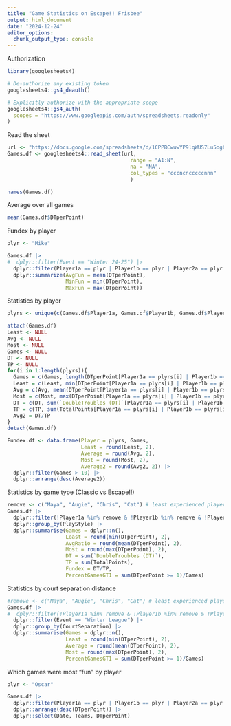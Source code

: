 ```yaml
---
title: "Game Statistics on Escape!! Frisbee"
output: html_document
date: "2024-12-24"
editor_options: 
  chunk_output_type: console
---
```


Authorization
```r
library(googlesheets4)

# De-authorize any existing token
googlesheets4::gs4_deauth()

# Explicitly authorize with the appropriate scope
googlesheets4::gs4_auth(
  scopes = "https://www.googleapis.com/auth/spreadsheets.readonly"
)
```

Read the sheet
```r
url <- "https://docs.google.com/spreadsheets/d/1CPPBCwuwYP9lqWUS7Lu5ogXHtdpX_-i_lzcdtsohbwY/edit#gid=0"
Games.df <- googlesheets4::read_sheet(url,
                                        range = "A1:N",
                                        na = "NA",
                                        col_types = "cccncncccccnnn"
                                        )
```

```r
names(Games.df)
```
Average over all games
```r
mean(Games.df$DTperPoint)
```

Fundex by player
```r
plyr <- "Mike"

Games.df |>
#  dplyr::filter(Event == "Winter 24-25") |>
  dplyr::filter(Player1a == plyr | Player1b == plyr | Player2a == plyr | Player2b == plyr) |>
  dplyr::summarize(AvgFun = mean(DTperPoint),
                   MinFun = min(DTperPoint),
                   MaxFun = max(DTperPoint))
```

Statistics by player
```r
plyrs <- unique(c(Games.df$Player1a, Games.df$Player1b, Games.df$Player2a, Games.df$Player2b))

attach(Games.df)
Least <- NULL
Avg <- NULL
Most <- NULL
Games <- NULL
DT <- NULL
TP <- NULL
for(i in 1:length(plyrs)){
  Games = c(Games, length(DTperPoint[Player1a == plyrs[i] | Player1b == plyrs[i] | Player2a == plyrs[i] | Player2b == plyrs[i]]))
  Least = c(Least, min(DTperPoint[Player1a == plyrs[i] | Player1b == plyrs[i] | Player2a == plyrs[i] | Player2b == plyrs[i]]))
  Avg = c(Avg, mean(DTperPoint[Player1a == plyrs[i] | Player1b == plyrs[i] | Player2a == plyrs[i] | Player2b == plyrs[i]]))
  Most = c(Most, max(DTperPoint[Player1a == plyrs[i] | Player1b == plyrs[i] | Player2a == plyrs[i] | Player2b == plyrs[i]]))
  DT = c(DT, sum(`DoubleTroubles (DT)`[Player1a == plyrs[i] | Player1b == plyrs[i] | Player2a == plyrs[i] | Player2b == plyrs[i]]))
  TP = c(TP, sum(TotalPoints[Player1a == plyrs[i] | Player1b == plyrs[i] | Player2a == plyrs[i] | Player2b == plyrs[i]]))
  Avg2 = DT/TP
}
detach(Games.df)

Fundex.df <- data.frame(Player = plyrs, Games, 
                        Least = round(Least, 2), 
                        Average = round(Avg, 2), 
                        Most = round(Most, 2),
                        Average2 = round(Avg2, 2)) |>
  dplyr::filter(Games > 10) |>
  dplyr::arrange(desc(Average2))

```

Statistics by game type (Classic vs Escape!!)
```r
remove <- c("Maya", "Augie", "Chris", "Cat") # least experienced players
Games.df |>
  dplyr::filter(!Player1a %in% remove & !Player1b %in% remove & !Player2a %in% remove & !Player2b %in% remove) |>
  dplyr::group_by(PlayStyle) |>
  dplyr::summarise(Games = dplyr::n(),
                   Least = round(min(DTperPoint), 2),
                   AvgRatio = round(mean(DTperPoint), 2),
                   Most = round(max(DTperPoint), 2), 
                   DT = sum(`DoubleTroubles (DT)`),
                   TP = sum(TotalPoints),
                   Fundex = DT/TP,
                   PercentGamesGT1 = sum(DTperPoint >= 1)/Games)
```

Statistics by court separation distance
```r
#remove <- c("Maya", "Augie", "Chris", "Cat") # least experienced players
Games.df |>
#  dplyr::filter(!Player1a %in% remove & !Player1b %in% remove & !Player2a %in% remove & !Player2b %in% remove) |>
  dplyr::filter(Event == "Winter League") |>
  dplyr::group_by(CourtSeparation) |>
  dplyr::summarise(Games = dplyr::n(),
                   Least = round(min(DTperPoint), 2),
                   Average = round(mean(DTperPoint), 2),
                   Most = round(max(DTperPoint), 2), 
                   PercentGamesGT1 = sum(DTperPoint >= 1)/Games)
```

Which games were most "fun" by player
```r
plyr <- "Oscar"

Games.df |>
  dplyr::filter(Player1a == plyr | Player1b == plyr | Player2a == plyr | Player2b == plyr) |>
  dplyr::arrange(desc(DTperPoint)) |>
  dplyr::select(Date, Teams, DTperPoint)
```

